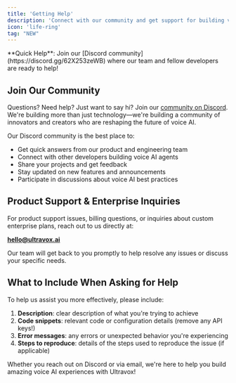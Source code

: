 ```yaml
---
title: 'Getting Help'
description: 'Connect with our community and get support for building voice AI agents'
icon: 'life-ring'
tag: "NEW"
---
```

<Info>
**Quick Help**: Join our [Discord community](https://discord.gg/62X253zeWB) where our team and fellow developers are ready to help!
</Info>

## Join Our Community

Questions? Need help? Just want to say hi? Join our [community on Discord](https://discord.gg/62X253zeWB). We're building more than just technology—we're building a community of innovators and creators who are reshaping the future of voice AI.

Our Discord community is the best place to:
- Get quick answers from our product and engineering team
- Connect with other developers building voice AI agents
- Share your projects and get feedback
- Stay updated on new features and announcements
- Participate in discussions about voice AI best practices

## Product Support & Enterprise Inquiries

For product support issues, billing questions, or inquiries about custom enterprise plans, reach out to us directly at:

**hello@ultravox.ai**

Our team will get back to you promptly to help resolve any issues or discuss your specific needs.

## What to Include When Asking for Help

To help us assist you more effectively, please include:

1. **Description**: clear description of what you're trying to achieve
1. **Code snippets**: relevant code or configuration details (remove any API keys!)
1. **Error messages**: any errors or unexpected behavior you're experiencing
1. **Steps to reproduce**: details of the steps used to reproduce the issue (if applicable)

Whether you reach out on Discord or via email, we're here to help you build amazing voice AI experiences with Ultravox!
